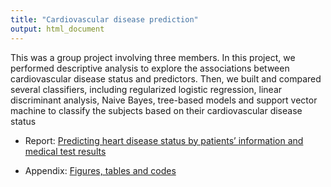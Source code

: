 ```yaml
---
title: "Cardiovascular disease prediction"
output: html_document
---
```


This was a group project involving three members. In this project, we performed descriptive analysis to explore the associations between cardiovascular disease status and predictors. Then, we built and compared several classifiers, including regularized logistic regression, linear discriminant analysis, Naive Bayes, tree-based models and support vector machine to classify the subjects based on their cardiovascular disease status

* Report: [Predicting heart disease status by patients’ information and medical test results](.\\files\\P8106 report.pdf)

* Appendix: [Figures, tables and codes](.\\files\\P8106 appendix.pdf)